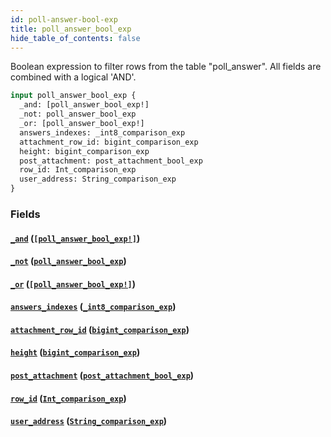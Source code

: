 ```yaml
---
id: poll-answer-bool-exp
title: poll_answer_bool_exp
hide_table_of_contents: false
---
```


Boolean expression to filter rows from the table "poll_answer". All fields are combined with a logical 'AND'.

```graphql
input poll_answer_bool_exp {
  _and: [poll_answer_bool_exp!]
  _not: poll_answer_bool_exp
  _or: [poll_answer_bool_exp!]
  answers_indexes: _int8_comparison_exp
  attachment_row_id: bigint_comparison_exp
  height: bigint_comparison_exp
  post_attachment: post_attachment_bool_exp
  row_id: Int_comparison_exp
  user_address: String_comparison_exp
}
```

### Fields

#### [`_and`](#) ([`[poll_answer_bool_exp!]`](../inputs/poll-answer-bool-exp))

#### [`_not`](#) ([`poll_answer_bool_exp`](../inputs/poll-answer-bool-exp))

#### [`_or`](#) ([`[poll_answer_bool_exp!]`](../inputs/poll-answer-bool-exp))

#### [`answers_indexes`](#) ([`_int8_comparison_exp`](../inputs/int-8-comparison-exp))

#### [`attachment_row_id`](#) ([`bigint_comparison_exp`](../inputs/bigint-comparison-exp))

#### [`height`](#) ([`bigint_comparison_exp`](../inputs/bigint-comparison-exp))

#### [`post_attachment`](#) ([`post_attachment_bool_exp`](../inputs/post-attachment-bool-exp))

#### [`row_id`](#) ([`Int_comparison_exp`](../inputs/int-comparison-exp))

#### [`user_address`](#) ([`String_comparison_exp`](../inputs/string-comparison-exp))
